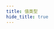 ```yaml
---
title: 值类型
hide_title: true
---
```



<FeatureIcon src={javascript} title="值类型" />
<LinkList
  data={[
    {
      title: "Number",
      link: "/docs/javascript/value-types/number",
      src: javascript,
    },
    {
      title: "String",
      link: "/docs/javascript/value-types/string",
      src: javascript,
    },
    {
      title: "类型转换",
      link: "/docs/javascript/value-types/type-conversion",
      src: javascript,
    },
  ]}
/>
